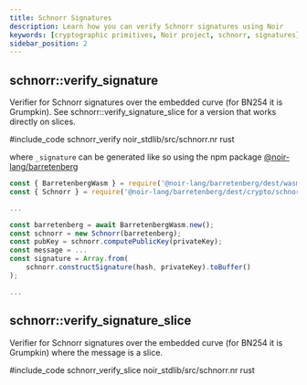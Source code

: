 ```yaml
---
title: Schnorr Signatures
description: Learn how you can verify Schnorr signatures using Noir
keywords: [cryptographic primitives, Noir project, schnorr, signatures]
sidebar_position: 2
---
```



## schnorr::verify_signature

Verifier for Schnorr signatures over the embedded curve (for BN254 it is Grumpkin).
See schnorr::verify_signature_slice for a version that works directly on slices.

#include_code schnorr_verify noir_stdlib/src/schnorr.nr rust

where `_signature` can be generated like so using the npm package
[@noir-lang/barretenberg](https://www.npmjs.com/package/@noir-lang/barretenberg)

```js
const { BarretenbergWasm } = require('@noir-lang/barretenberg/dest/wasm');
const { Schnorr } = require('@noir-lang/barretenberg/dest/crypto/schnorr');

...

const barretenberg = await BarretenbergWasm.new();
const schnorr = new Schnorr(barretenberg);
const pubKey = schnorr.computePublicKey(privateKey);
const message = ...
const signature = Array.from(
    schnorr.constructSignature(hash, privateKey).toBuffer()
);

...
```

<BlackBoxInfo to="../black_box_fns"/>

## schnorr::verify_signature_slice

Verifier for Schnorr signatures over the embedded curve (for BN254 it is Grumpkin)
where the message is a slice. 

#include_code schnorr_verify_slice noir_stdlib/src/schnorr.nr rust

<BlackBoxInfo to="../black_box_fns"/>
